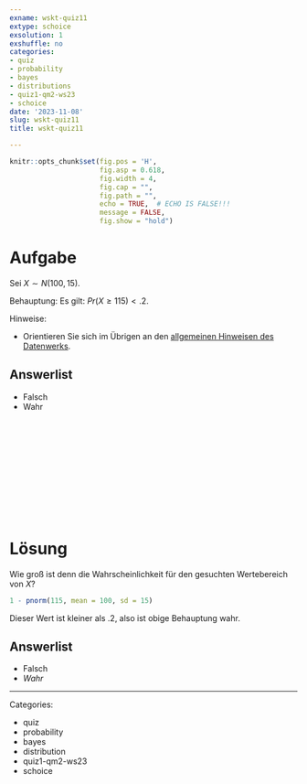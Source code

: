 ```yaml
---
exname: wskt-quiz11
extype: schoice
exsolution: 1
exshuffle: no
categories:
- quiz
- probability
- bayes
- distributions
- quiz1-qm2-ws23
- schoice
date: '2023-11-08'
slug: wskt-quiz11
title: wskt-quiz11

---
```





```r
knitr::opts_chunk$set(fig.pos = 'H',
                      fig.asp = 0.618,
                      fig.width = 4,
                      fig.cap = "", 
                      fig.path = "",
                      echo = TRUE,  # ECHO IS FALSE!!!
                      message = FALSE,
                      fig.show = "hold")
```






# Aufgabe


Sei $X \sim N(100, 15)$. 

Behauptung: Es gilt: $Pr(X \ge 115) < .2$.

Hinweise:

- Orientieren Sie sich im Übrigen an den [allgemeinen Hinweisen des Datenwerks](https://datenwerk.netlify.app/hinweise).


Answerlist
----------

* Falsch
* Wahr


</br>
</br>
</br>
</br>
</br>
</br>
</br>
</br>
</br>
</br>

# Lösung

Wie groß ist denn die Wahrscheinlichkeit für den gesuchten Wertebereich von $X$?

```r
1 - pnorm(115, mean = 100, sd = 15)
```

Dieser Wert ist kleiner als .2, also ist obige Behauptung wahr.



Answerlist
----------


* Falsch
* *Wahr*








---

Categories: 

- quiz
- probability
- bayes
- distribution
- quiz1-qm2-ws23
- schoice

